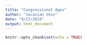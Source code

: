 ```yaml
---
title: "Congressional Ages"
author: "Jacavian Voss"
date: "9/17/2019"
output: html_document
---
```


```r
knitr::opts_chunk$set(echo = TRUE)
```

